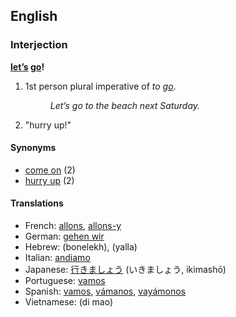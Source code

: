 ==English==
===Interjection===
'''[[let’s]] [[go]]!'''

# 1st person plural imperative of ''to [[go]]''.
#:''Let’s go to the beach next Saturday.''
# "hurry up!"

====Synonyms====
*[[come on]] (2)
*[[hurry up]] (2)

====Translations====
*French: [[allons]], [[allons-y]]
*German: [[gehen wir]]
*Hebrew: (bonelekh), (yalla)
*Italian: [[andiamo]]
*Japanese: [[行きましょう]] (いきましょう, ikimashō)
*Portuguese: [[vamos]]
*Spanish: [[vamos]], [[vámanos]], [[vayámonos]]
*Vietnamese: (di mao)